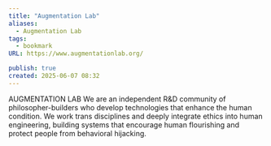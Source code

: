 ```yaml
---
title: "Augmentation Lab"
aliases:
  - Augmentation Lab
tags:
  - bookmark
URL: https://www.augmentationlab.org/

publish: true
created: 2025-06-07 08:32
---
```




AUGMENTATION LAB
We are an independent R&D community of philosopher-builders who develop technologies that enhance the human condition. We work trans disciplines and deeply integrate ethics into human engineering, building systems that encourage human flourishing and protect people from behavioral hijacking.
